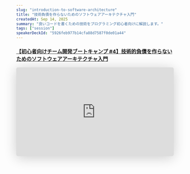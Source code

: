 ```yaml
---
slug: "introduction-to-software-architecture"
title: "技術負債を作らないためのソフトウェアアーキテクチャ入門"
createdAt: Sep 14, 2025
summary: "良いコードを書くための技術をプログラミング初心者向けに解説します。"
tags: ["session"]
speakerDeckId: "5926feb977b14cfa88d7587f0de01a44"
---
```


### [【初心者向けチーム開発ブートキャンプ #4】技術的負債を作らないためのソフトウェアアーキテクチャ入門](https://gdsc-osaka-univ.connpass.com/event/368814/)

<iframe class="speakerdeck-iframe" frameborder="0" src="https://speakerdeck.com/player/5926feb977b14cfa88d7587f0de01a44" title="ソフトウェアアーキテクチャ入門" allowfullscreen="true" style="border: 0px; background: padding-box padding-box rgba(0, 0, 0, 0.1); margin: 0px; padding: 0px; border-radius: 6px; box-shadow: rgba(0, 0, 0, 0.2) 0px 5px 40px; width: 100%; height: auto; aspect-ratio: 560 / 315;" data-ratio="1.7777777777777777"></iframe>


